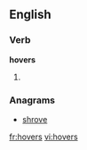 ==English==

===Verb===
'''hovers'''

# {{third-person singular of|[[hover]]}}

===Anagrams===
* [[shrove]]

[[fr:hovers]]
[[vi:hovers]]